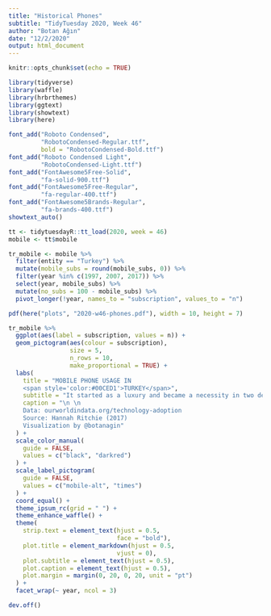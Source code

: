 ```yaml
---
title: "Historical Phones"
subtitle: "TidyTuesday 2020, Week 46"
author: "Botan Ağın"
date: "12/2/2020"
output: html_document
---
```


```r
knitr::opts_chunk$set(echo = TRUE)
```

```r
library(tidyverse)
library(waffle)
library(hrbrthemes)
library(ggtext)
library(showtext)
library(here)
```

```r
font_add("Roboto Condensed",
         "RobotoCondensed-Regular.ttf", 
         bold = "RobotoCondensed-Bold.ttf")
font_add("Roboto Condensed Light", 
         "RobotoCondensed-Light.ttf")
font_add("FontAwesome5Free-Solid", 
         "fa-solid-900.ttf")
font_add("FontAwesome5Free-Regular", 
         "fa-regular-400.ttf")
font_add("FontAwesome5Brands-Regular",
         "fa-brands-400.ttf")
showtext_auto()
```

```r
tt <- tidytuesdayR::tt_load(2020, week = 46)
mobile <- tt$mobile
```

```r
tr_mobile <- mobile %>% 
  filter(entity == "Turkey") %>% 
  mutate(mobile_subs = round(mobile_subs, 0)) %>% 
  filter(year %in% c(1997, 2007, 2017)) %>% 
  select(year, mobile_subs) %>% 
  mutate(no_subs = 100 - mobile_subs) %>% 
  pivot_longer(!year, names_to = "subscription", values_to = "n")
```

```r
pdf(here("plots", "2020-w46-phones.pdf"), width = 10, height = 7)

tr_mobile %>% 
  ggplot(aes(label = subscription, values = n)) +
  geom_pictogram(aes(colour = subscription), 
                 size = 5,
                 n_rows = 10,
                 make_proportional = TRUE) + 
  labs(
    title = "MOBILE PHONE USAGE IN
    <span style='color:#00CED1'>TURKEY</span>",
    subtitle = "It started as a luxury and became a necessity in two decades \n \n \n",
    caption = "\n \n
    Data: ourworldindata.org/technology-adoption
    Source: Hannah Ritchie (2017)
    Visualization by @botanagin"
  ) +
  scale_color_manual(
    guide = FALSE,
    values = c("black", "darkred")
  ) +
  scale_label_pictogram(
    guide = FALSE,
    values = c("mobile-alt", "times")
  ) +
  coord_equal() +
  theme_ipsum_rc(grid = " ") +
  theme_enhance_waffle() +
  theme(
    strip.text = element_text(hjust = 0.5,
                              face = "bold"),
    plot.title = element_markdown(hjust = 0.5,
                              vjust = 0),
    plot.subtitle = element_text(hjust = 0.5),
    plot.caption = element_text(hjust = 0.5),
    plot.margin = margin(0, 20, 0, 20, unit = "pt")
  ) +
  facet_wrap(~ year, ncol = 3)

dev.off()
```


